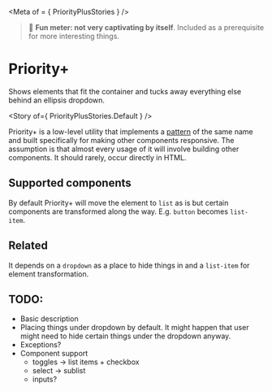 
<Meta of = { PriorityPlusStories } />

> 🥱 **Fun meter: not very captivating by itself**. Included as a prerequisite for more interesting things.

# Priority+
<Subtitle>Shows elements that fit the container and tucks away everything else behind an ellipsis dropdown.</Subtitle>


<Story of={ PriorityPlusStories.Default } />

Priority+ is a low-level utility that implements a [pattern](https://bradfrost.com/blog/post/complex-navigation-patterns-for-responsive-design/#priority-plus) of the same name and built specifically for making other components responsive. The assumption is that almost every usage of it will involve building other components. It should rarely, occur directly in HTML.

## Supported components

By default Priority+ will move the element to `list` as is but certain components are transformed along the way. E.g. `button` becomes `list-item`.

## Related
It depends on a `dropdown` as a place to hide things in and a `list-item` for element transformation.

## TODO:
- Basic description
- Placing things under dropdown by default. It might happen that user might need to hide certain things under the dropdown anyway.
- Exceptions?
- Component support
  - toggles → list items + checkbox
  - select → sublist
  - inputs?